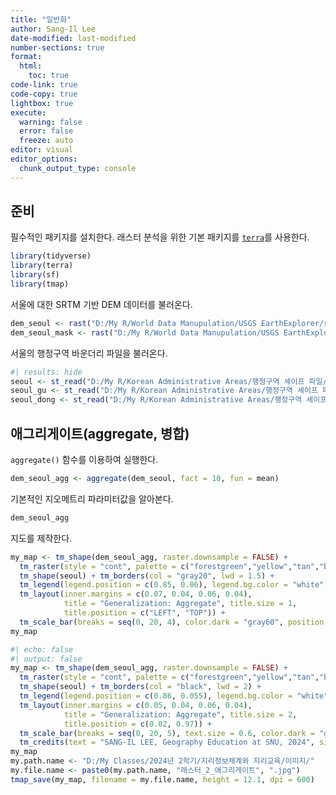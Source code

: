 ```yaml
---
title: "일반화"
author: Sang-Il Lee
date-modified: last-modified
number-sections: true
format: 
  html: 
    toc: true
code-link: true
code-copy: true
lightbox: true
execute: 
  warning: false
  error: false
  freeze: auto
editor: visual
editor_options: 
  chunk_output_type: console
---
```


## 준비

필수적인 패키지를 설치한다. 래스터 분석을 위한 기본 패키지를 [`terra`](https://rspatial.github.io/terra/)를 사용한다.

```r
library(tidyverse)
library(terra)
library(sf)
library(tmap)
```

서울에 대한 SRTM 기반 DEM 데이터를 불러온다.

```r
dem_seoul <- rast("D:/My R/World Data Manupulation/USGS EarthExplorer/srtm_seoul.tif")
dem_seoul_mask <- rast("D:/My R/World Data Manupulation/USGS EarthExplorer/srtm_seoul_mask.tif")
```

서울의 행정구역 바운더리 파일을 불러온다.

```r
#| results: hide
seoul <- st_read("D:/My R/Korean Administrative Areas/행정구역 셰이프 파일/2 Original Cleaning/2023_2Q/SEOUL_SIDO_2023_2Q.shp")
seoul_gu <- st_read("D:/My R/Korean Administrative Areas/행정구역 셰이프 파일/2 Original Cleaning/2023_2Q/SEOUL_GU_2023_2Q.shp")
seoul_dong <- st_read("D:/My R/Korean Administrative Areas/행정구역 셰이프 파일/2 Original Cleaning/2023_2Q/SEOUL_EMD_2023_2Q.shp")
```

## 애그리게이트(aggregate, 병합)

`aggregate()` 함수를 이용하여 실행한다.

```r
dem_seoul_agg <- aggregate(dem_seoul, fact = 10, fun = mean)
```

기본적인 지오메트리 파라미터값을 알아본다.

```r
dem_seoul_agg
```

지도를 제작한다.

```r
my_map <- tm_shape(dem_seoul_agg, raster.downsample = FALSE) + 
  tm_raster(style = "cont", palette = c("forestgreen","yellow","tan","brown"), title = "Elev.(m)") +
  tm_shape(seoul) + tm_borders(col = "gray20", lwd = 1.5) +
  tm_legend(legend.position = c(0.85, 0.06), legend.bg.color = "white", legend.bg.alpha = 0.6) +
  tm_layout(inner.margins = c(0.07, 0.04, 0.06, 0.04), 
            title = "Generalization: Aggregate", title.size = 1, 
            title.position = c("LEFT", "TOP")) + 
  tm_scale_bar(breaks = seq(0, 20, 4), color.dark = "gray60", position = c(0.03, 0.01))
my_map
```

```r
#| echo: false
#| output: false
my_map <- tm_shape(dem_seoul_agg, raster.downsample = FALSE) + 
  tm_raster(style = "cont", palette = c("forestgreen","yellow","tan","brown"), title = "Elevation(m)") +
  tm_shape(seoul) + tm_borders(col = "black", lwd = 2) +
  tm_legend(legend.position = c(0.86, 0.055), legend.bg.color = "white", legend.bg.alpha = 0.6, legend.title.size = 1.5, legend.text.size = 1.2) +
  tm_layout(inner.margins = c(0.05, 0.04, 0.06, 0.04), 
            title = "Generalization: Aggregate", title.size = 2,
            title.position = c(0.02, 0.97)) + 
  tm_scale_bar(breaks = seq(0, 20, 5), text.size = 0.6, color.dark = "gray60", position = c(0.03, 0.01)) +
  tm_credits(text = "SANG-IL LEE, Geography Education at SNU, 2024", size = 0.8, position = c(0.76, 0.01))
my_map
my.path.name <- "D:/My Classes/2024년 2학기/지리정보체계와 지리교육/이미지/"
my.file.name <- paste0(my.path.name, "래스터_2_애그리게이트", ".jpg")
tmap_save(my_map, filename = my.file.name, height = 12.1, dpi = 600)
```

